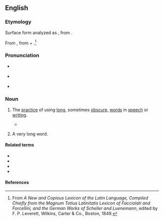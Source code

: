 ==English==

===Etymology===
Surface form analyzed as {{affix|en|sesquipedalian|-ism}}, from {{affix|en|sesqui-|gloss1=one and a half|pedalian|gloss2=of the foot}}.

From {{der|en|la|sēsquipedālis||a foot and a half long; in [[metaphorical]] use, “of an unnatural length, huge, big”}}, from {{m|la|sēsqui||one and a half times as great}} + {{m|la|pedālis||foot}}.<ref>From ''A New and Copious Lexicon of the Latin Language, Compiled Chiefly from the Magnum Totius Latinitatis Lexicon of Facciolati and Forcellini, and the German Works of Scheller and Luenemann'', edited by F. P. Leverett, Wilkins, Carter & Co., Boston, 1849.</ref>

===Pronunciation===
* {{a|UK}} {{IPA|/sɛz.kwɪ.pəˈdɛl.i.ən.ɪsm̩/|lang=en}}
* {{a|US}} {{IPA|/ˌsɛskwəpəˈdeɪli.ənɪzm̩/|lang=en}}
* {{audio|en-us-sesquipedalianism.ogg|Audio (US)|lang=en}}

===Noun===
{{en-noun}}

# {{lb|en|uncountable}} The [[practice]] of using [[long]], sometimes [[obscure]], [[word]]s in [[speech]] or [[writing]].
#* {{quote-book|lang=en|year=1995|author=Michael Cart|title=From Romance to Realism|isbn=0060242892|page=257
|passage=His voice here is a marvelous juxtaposition of cool elegance, unaffected hipness, unabashed '''sesquipedalianism''' ("the rich bouquet of exuded sebaceousness") and swell conversational slang (...)}}
# {{lb|en|countable}} A very long word.

====Related terms====
* {{l|en|sequi-}}
* {{l|en|sesquipedal}}
* {{l|en|sesquipedian}}
* {{l|en|sesquipedalian}}

====References====
<references/>